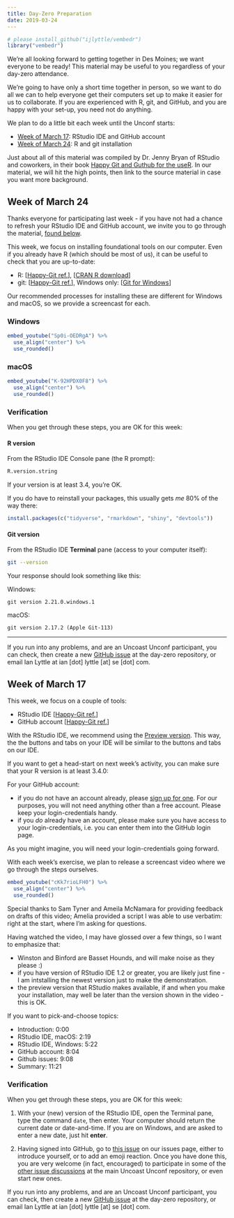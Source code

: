 ```yaml
---
title: Day-Zero Preparation
date: 2019-03-24
---
```



```r
# please install_github("ijlyttle/vembedr")
library("vembedr")
```

We're all looking forward to getting together in Des Moines; we want everyone to be ready! This material may be useful to you regardless of your day-zero attendance.

We're going to have only a short time together in person, so we want to do all we can to help everyone get their computers set up to make it easier for us to collaborate. If you are experienced with R, git, and GitHub, and you are happy with your set-up, you need not do anything.

We plan to do a little bit each week until the Unconf starts:

- [Week of March 17](#week-00): RStudio IDE and GitHub account
- [Week of March 24](#week-01): R and git installation

Just about all of this material was compiled by Dr. Jenny Bryan of RStudio and coworkers, in their book [Happy Git and Guthub for the useR](https://happygitwithr.com). In our material, we will hit the high points, then link to the source material in case you want more background.

## Week of March 24 {#week-01}

Thanks everyone for participating last week - if you have not had a chance to refresh your RStudio IDE and GitHub account, we invite you to go through the material, [found below](#week-00).

This week, we focus on installing foundational tools on our computer. Even if you already have R (which should be most of us), it can be useful to check that you are up-to-date:

- R: [[Happy-Git ref.](https://happygitwithr.com/install-r-rstudio.html)], [[CRAN R download](https://cloud.r-project.org)]
- git: [[Happy-Git ref.](https://happygitwithr.com/install-git.html)], Windows only: [[Git for Windows](https://gitforwindows.org/)]

Our recommended processes for installing these are different for Windows and macOS, so we provide a screencast for each.

### Windows

```r
embed_youtube("Sp0i-OEDRgA") %>%
  use_align("center") %>%
  use_rounded()
```

### macOS

```r
embed_youtube("K-92HPDX0F8") %>%
  use_align("center") %>%
  use_rounded()
```

### Verification

When you get through these steps, you are OK for this week:

#### R version

From the RStudio IDE Console pane (the R prompt):

```r
R.version.string
```

If your version is at least 3.4, you're OK.

If you do have to reinstall your packages, this usually gets *me* 80% of the way there:

```r
install.packages(c("tidyverse", "rmarkdown", "shiny", "devtools"))
```

#### Git version

From the RStudio IDE **Terminal** pane (access to your computer itself):

```bash
git --version
```

Your response should look something like this:

Windows:

```
git version 2.21.0.windows.1
```

macOS:

```
git version 2.17.2 (Apple Git-113)
```

---

If you run into any problems, and are an Uncoast Unconf participant, you can check, then create a new [GitHub issue](https://github.com/uncoast-unconf/uu-2019-day-zero/issues) at the day-zero repository, or email Ian Lyttle at ian [dot] lyttle [at] se [dot] com.

## Week of March 17 {#week-00}

This week, we focus on a couple of tools:

- RStudio IDE [[Happy-Git ref.](https://happygitwithr.com/install-r-rstudio.html)]
- GitHub account [[Happy-Git ref.](https://happygitwithr.com/github-acct.html)]

With the RStudio IDE, we recommend using the [Preview version](https://www.rstudio.com/products/rstudio/download/preview/). This way, the the buttons and tabs on your IDE will be similar to the buttons and tabs on our IDE.

If you want to get a head-start on next week's activity, you can make sure that your R version is at least 3.4.0:

For your GitHub account:

- if you do not have an account already, please [sign up for one](https://github.com/join). For our purposes, you will not need anything other than a free account. Please keep your login-credentials handy.
- if you *do* already have an account, please make sure you have access to your login-credentials, i.e. you can enter them into the GitHub login page.

As you might imagine, you will need your login-credentials going forward.

With each week's exercise, we plan to release a screencast video where we go through the steps ourselves.

```r
embed_youtube("cKk7rioLFH0") %>%
  use_align("center") %>%
  use_rounded()
```

Special thanks to Sam Tyner and Ameila McNamara for providing feedback on drafts of this video; Amelia provided a script I was able to use verbatim: right at the start, where I'm asking for questions.

Having watched the video, I may have glossed over a few things, so I want to emphasize that:

- Winston and Binford are Basset Hounds, and will make noise as they please :)
- if you have version of RStudio IDE 1.2 or greater, you are likely just fine - I am intstalling the newest version just to make the demonstration.
- the preview version  that RStudio makes available, if and when you make your installation, may well be later than the version shown in the video - this is OK.

If you want to pick-and-choose topics:

- Introduction: 0:00
- RStudio IDE, macOS: 2:19
- RStudio IDE, Windows: 5:22
- GitHub account: 8:04
- Github issues: 9:08
- Summary: 11:21

### Verification

When you get through these steps, you are OK for this week:

1. With your (new) version of the RStudio IDE, open the Terminal pane, type the command `date`, then enter. Your computer should return the current date or date-and-time. If you are on Windows, and are asked to enter a new date, just hit **enter**.

2. Having signed into GitHub, go to [this issue](https://github.com/uncoast-unconf/uu-2019-day-zero/issues/11) on our issues page, either to introduce yourself, or to add an emoji reaction. Once you have done this, you are very welcome (in fact, encouraged) to participate in some of the [other issue discussions](https://github.com/uncoast-unconf/uu-2019/issues) at the main Uncoast Unconf repository, or even start new ones.

If you run into any problems, and are an Uncoast Unconf participant, you can check, then create a new [GitHub issue](https://github.com/uncoast-unconf/uu-2019-day-zero/issues) at the day-zero repository, or email Ian Lyttle at ian [dot] lyttle [at] se [dot] com.
